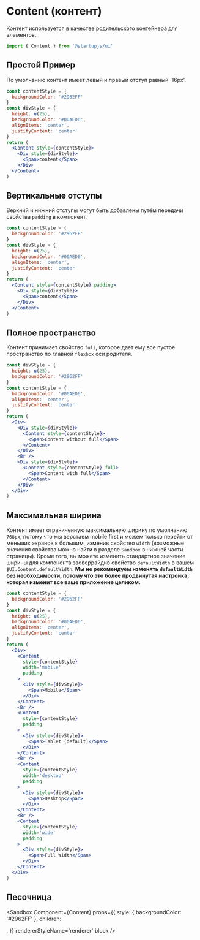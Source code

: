 
# Content (контент)

Контент используется в качестве родительского контейнера для элементов.

```jsx
import { Content } from '@startupjs/ui'
```

## Простой Пример

По умолчанию контент имеет левый и правый отступ равный `16px'.

```jsx example
const contentStyle = {
  backgroundColor: '#2962FF'
}
const divStyle = {
  height: u(25),
  backgroundColor: '#00AED6',
  alignItems: 'center',
  justifyContent: 'center'
}
return (
  <Content style={contentStyle}>
    <Div style={divStyle}>
      <Span>content</Span>
    </Div>
  </Content>
)
```

## Вертикальные отступы

Верхний и нижний отступы могут быть добавлены путём передачи свойства `padding` в компонент.

```jsx example
const contentStyle = {
  backgroundColor: '#2962FF'
}
const divStyle = {
  height: u(25),
  backgroundColor: '#00AED6',
  alignItems: 'center',
  justifyContent: 'center'
}
return (
  <Content style={contentStyle} padding>
    <Div style={divStyle}>
      <Span>content</Span>
    </Div>
  </Content>
)
```

## Полное пространство

Контент принимает свойство `full`, которое дает ему все пустое пространство по главной `flexbox` оси родителя.

```jsx example
const divStyle = {
  height: u(25),
  backgroundColor: '#2962FF'
}
const contentStyle = {
  backgroundColor: '#00AED6',
  alignItems: 'center',
  justifyContent: 'center'
}
return (
  <Div>
    <Div style={divStyle}>
      <Content style={contentStyle}>
        <Span>Content without full</Span>
      </Content>
    </Div>
    <Br />
    <Div style={divStyle}>
      <Content style={contentStyle} full>
        <Span>Content with full</Span>
      </Content>
    </Div>
  </Div>
)
```

## Максимальная ширина

Контент имеет ограниченную максимальную ширину по умолчанию `768px`, потому что мы верстаем mobile first и можем только перейти от меньших экранов к большим, изменив свойство `width` (возможные значения свойства можно найти в разделе `Sandbox` в нижней части страницы). Кроме того, вы можете изменить стандартное значение ширины для компонента заоверрайдив свойство `defaultWidth` в вашем `$UI.Content.defaultWidth`. **Мы не рекомендуем изменять `defaultWidth` без необходимости, потому что это более продвинутая настройка, которая изменит все ваше приложение целиком.**

```jsx example
const contentStyle = {
  backgroundColor: '#2962FF'
}
const divStyle = {
  height: u(25),
  backgroundColor: '#00AED6',
  alignItems: 'center',
  justifyContent: 'center'
}
return (
  <Div>
    <Content
      style={contentStyle}
      width='mobile'
      padding
    >
      <Div style={divStyle}>
        <Span>Mobile</Span>
      </Div>
    </Content>
    <Br />
    <Content
      style={contentStyle}
      padding
    >
      <Div style={divStyle}>
        <Span>Tablet (default)</Span>
      </Div>
    </Content>
    <Br />
    <Content
      style={contentStyle}
      width='desktop'
      padding
    >
      <Div style={divStyle}>
        <Span>Desktop</Span>
      </Div>
    </Content>
    <Br />
    <Content
      style={contentStyle}
      width='wide'
      padding
    >
      <Div style={divStyle}>
        <Span>Full Width</Span>
      </Div>
    </Content>
  </Div>
)
```

## Песочница

<Sandbox
  Component={Content}
  props={{
    style: { backgroundColor: '#2962FF' },
    children: <Div styleName='child' />,
  }}
  rendererStyleName='renderer'
  block
/>
